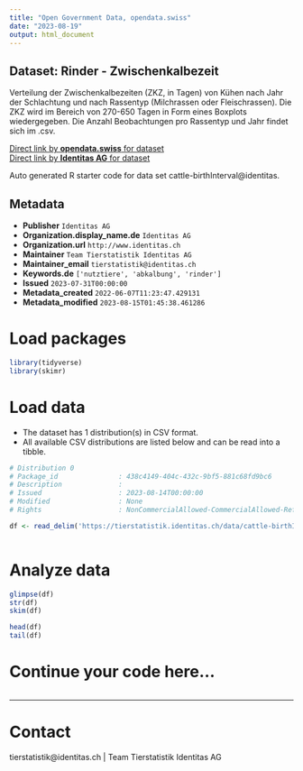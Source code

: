 ```yaml
---
title: "Open Government Data, opendata.swiss"
date: "2023-08-19"
output: html_document
---
```


## Dataset: Rinder - Zwischenkalbezeit

Verteilung der Zwischenkalbezeiten (ZKZ, in Tagen) von Kühen nach Jahr der Schlachtung und nach Rassentyp (Milchrassen oder Fleischrassen). Die ZKZ wird im Bereich von 270-650 Tagen in Form eines Boxplots wiedergegeben. Die Anzahl Beobachtungen pro Rassentyp und Jahr findet sich im .csv.

[Direct link by **opendata.swiss** for dataset](https://opendata.swiss/de/dataset/rinder-zwischenkalbezeit-von-kuhen)<br>
[Direct link by **Identitas AG** for dataset](https://tierstatistik.identitas.ch/)

Auto generated R starter code for data set cattle-birthInterval@identitas.

## Metadata

- **Publisher** `Identitas AG`
- **Organization.display_name.de** `Identitas AG`
- **Organization.url** `http://www.identitas.ch`
- **Maintainer** `Team Tierstatistik Identitas AG`
- **Maintainer_email** `tierstatistik@identitas.ch`
- **Keywords.de** `['nutztiere', 'abkalbung', 'rinder']`
- **Issued** `2023-07-31T00:00:00`
- **Metadata_created** `2022-06-07T11:23:47.429131`
- **Metadata_modified** `2023-08-15T01:45:38.461286`


# Load packages

```r

library(tidyverse)
library(skimr)

```

# Load data

-   The dataset has 1 distribution(s) in CSV format.
-   All available CSV distributions are listed below and can be read into a tibble.

```r

# Distribution 0
# Package_id               : 438c4149-404c-432c-9bf5-881c68fd9bc6
# Description              : 
# Issued                   : 2023-08-14T00:00:00
# Modified                 : None
# Rights                   : NonCommercialAllowed-CommercialAllowed-ReferenceRequired

df <- read_delim('https://tierstatistik.identitas.ch/data/cattle-birthInterval.csv')



```

# Analyze data

```r

glimpse(df)
str(df)
skim(df)

head(df)
tail(df)

```

# Continue your code here...

```r

```

------------------------------------------------------------------------

# Contact

tierstatistik@identitas.ch | Team Tierstatistik Identitas AG
